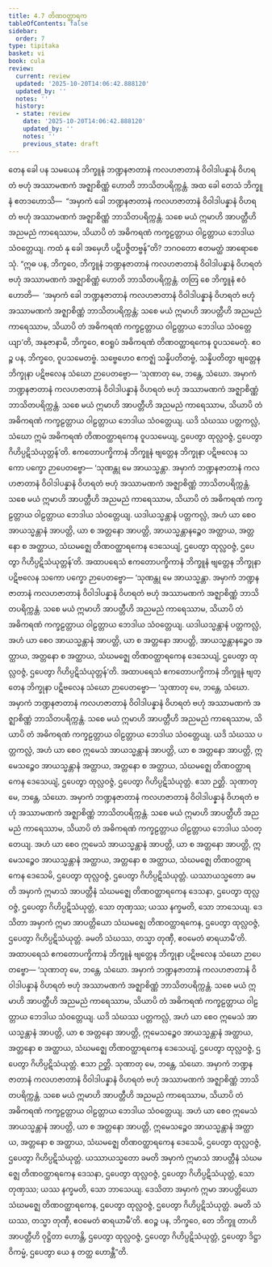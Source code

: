 ```yaml
---
title: 4.7 တိဏဝတ္ထာရက
tableOfContents: false
sidebar:
  order: 7
type: tipitaka
basket: vi
book: cula
review:
  current: review
  updated: '2025-10-20T14:06:42.888120'
  updated_by: ''
  notes: ''
  history:
  - state: review
    date: '2025-10-20T14:06:42.888120'
    updated_by: ''
    notes: ''
    previous_state: draft
---
```



<DynamicBreadcrumb />


<ReviewStatus review={frontmatter.review} showDetails={true} />

<HypothesisAnnotation frontmatter={frontmatter} />

<Division number="212" book="cula" e="ch" v="4" p="208">

<Paragraph number="871" book="cula">
တေန ခေါ ပန သမယေန ဘိက္ခူနံ ဘဏ္ဍနဇာတာနံ ကလဟဇာတာနံ ဝိဝါဒါပန္နာနံ ဝိဟရတံ ဗဟုံ အဿာမဏကံ အဇ္ဈာစိဏ္ဏံ ဟောတိ ဘာသိတပရိက္ကန္တံ. အထ ခေါ တေသံ ဘိက္ခူနံ ဧတဒဟောသိ—  “အမှာကံ ခေါ ဘဏ္ဍနဇာတာနံ ကလဟဇာတာနံ ဝိဝါဒါပန္နာနံ ဝိဟရတံ ဗဟုံ အဿာမဏကံ အဇ္ဈာစိဏ္ဏံ ဘာသိတပရိက္ကန္တံ. သစေ မယံ ဣမာဟိ အာပတ္တီဟိ အညမညံ ကာရေဿာမ, သိယာပိ တံ အဓိကရဏံ ကက္ခဠတ္တာယ ဝါဠတ္တာယ ဘေဒါယ သံဝတ္တေယျ. ကထံ နု ခေါ အမှေဟိ ပဋိပဇ္ဇိတဗ္ဗန်”တိ? ဘဂဝတော ဧတမတ္ထံ အာရောစေသုံ.
</Paragraph>

<Paragraph number="872" book="cula">
“ဣဓ ပန, ဘိက္ခဝေ, ဘိက္ခူနံ ဘဏ္ဍနဇာတာနံ ကလဟဇာတာနံ ဝိဝါဒါပန္နာနံ ဝိဟရတံ ဗဟုံ အဿာမဏကံ အဇ္ဈာစိဏ္ဏံ ဟောတိ ဘာသိတပရိက္ကန္တံ. တတြ စေ ဘိက္ခူနံ ဧဝံ ဟောတိ—  ‘အမှာကံ ခေါ ဘဏ္ဍနဇာတာနံ ကလဟဇာတာနံ ဝိဝါဒါပန္နာနံ ဝိဟရတံ ဗဟုံ အဿာမဏကံ အဇ္ဈာစိဏ္ဏံ ဘာသိတပရိက္ကန္တံ; သစေ မယံ ဣမာဟိ အာပတ္တီဟိ အညမညံ ကာရေဿာမ, သိယာပိ တံ အဓိကရဏံ ကက္ခဠတ္တာယ ဝါဠတ္တာယ ဘေဒါယ သံဝတ္တေယျာ’တိ, အနုဇာနာမိ, ဘိက္ခဝေ, ဧဝရူပံ အဓိကရဏံ တိဏဝတ္ထာရကေန ဝူပသမေတုံ. ဧဝဉ္စ ပန, ဘိက္ခဝေ, ဝူပသမေတဗ္ဗံ. သဗ္ဗေဟေဝ ဧကဇ္ဈံ သန္နိပတိတဗ္ဗံ, သန္နိပတိတွာ ဗျတ္တေန ဘိက္ခုနာ ပဋိဗလေန သံဃော ဉာပေတဗ္ဗော—
</Paragraph>

<Paragraph number="873" book="cula">
‘သုဏာတု မေ, ဘန္တေ, သံဃော. အမှာကံ ဘဏ္ဍနဇာတာနံ ကလဟဇာတာနံ ဝိဝါဒါပန္နာနံ ဝိဟရတံ ဗဟုံ အဿာမဏကံ အဇ္ဈာစိဏ္ဏံ ဘာသိတပရိက္ကန္တံ. သစေ မယံ ဣမာဟိ အာပတ္တီဟိ အညမညံ ကာရေဿာမ, သိယာပိ တံ အဓိကရဏံ ကက္ခဠတ္တာယ ဝါဠတ္တာယ ဘေဒါယ သံဝတ္တေယျ. ယဒိ သံဃဿ ပတ္တကလ္လံ, သံဃော ဣမံ အဓိကရဏံ တိဏဝတ္ထာရကေန ဝူပသမေယျ, ဌပေတွာ ထုလ္လဝဇ္ဇံ, ဌပေတွာ ဂိဟိပ္ပဋိသံယုတ္တန်’တိ. ဧကတောပက္ခိကာနံ ဘိက္ခူနံ ဗျတ္တေန ဘိက္ခုနာ ပဋိဗလေန သကော ပက္ခော ဉာပေတဗ္ဗော—
</Paragraph>

<Paragraph number="874" book="cula">
‘သုဏန္တု မေ အာယသ္မန္တာ. အမှာကံ ဘဏ္ဍနဇာတာနံ ကလဟဇာတာနံ ဝိဝါဒါပန္နာနံ ဝိဟရတံ ဗဟုံ အဿာမဏကံ အဇ္ဈာစိဏ္ဏံ ဘာသိတပရိက္ကန္တံ. သစေ မယံ ဣမာဟိ အာပတ္တီဟိ အညမညံ ကာရေဿာမ, သိယာပိ တံ အဓိကရဏံ ကက္ခဠတ္တာယ ဝါဠတ္တာယ ဘေဒါယ သံဝတ္တေယျ. ယဒါယသ္မန္တာနံ ပတ္တကလ္လံ, အဟံ ယာ စေဝ အာယသ္မန္တာနံ အာပတ္တိ, ယာ စ အတ္တနော အာပတ္တိ, အာယသ္မန္တာနဉ္စေဝ အတ္ထာယ, အတ္တနော စ အတ္ထာယ, သံဃမဇ္ဈေ တိဏဝတ္ထာရကေန ဒေသေယျံ, ဌပေတွာ ထုလ္လဝဇ္ဇံ, ဌပေတွာ ဂိဟိပ္ပဋိသံယုတ္တန်’တိ.
</Paragraph>

<Paragraph number="875" book="cula">
အထာပရေသံ ဧကတောပက္ခိကာနံ ဘိက္ခူနံ ဗျတ္တေန ဘိက္ခုနာ ပဋိဗလေန သကော ပက္ခော ဉာပေတဗ္ဗော—
</Paragraph>

<Paragraph number="876" book="cula">
‘သုဏန္တု မေ အာယသ္မန္တာ. အမှာကံ ဘဏ္ဍနဇာတာနံ ကလဟဇာတာနံ ဝိဝါဒါပန္နာနံ ဝိဟရတံ ဗဟုံ အဿာမဏကံ အဇ္ဈာစိဏ္ဏံ ဘာသိတပရိက္ကန္တံ. သစေ မယံ ဣမာဟိ အာပတ္တီဟိ အညမညံ ကာရေဿာမ, သိယာပိ တံ အဓိကရဏံ ကက္ခဠတ္တာယ ဝါဠတ္တာယ ဘေဒါယ သံဝတ္တေယျ. ယဒါယသ္မန္တာနံ ပတ္တကလ္လံ, အဟံ ယာ စေဝ အာယသ္မန္တာနံ အာပတ္တိ, ယာ စ အတ္တနော အာပတ္တိ, အာယသ္မန္တာနဉ္စေဝ အတ္ထာယ, အတ္တနော စ အတ္ထာယ, သံဃမဇ္ဈေ တိဏဝတ္ထာရကေန ဒေသေယျံ, ဌပေတွာ ထုလ္လဝဇ္ဇံ, ဌပေတွာ ဂိဟိပ္ပဋိသံယုတ္တန်’တိ.
</Paragraph>

</Division>
<Division number="213" book="cula" e="ch" v="4" p="209">

<Paragraph number="877" book="cula">
အထာပရေသံ ဧကတောပက္ခိကာနံ ဘိက္ခူနံ ဗျတ္တေန ဘိက္ခုနာ ပဋိဗလေန သံဃော ဉာပေတဗ္ဗော—
</Paragraph>

<Paragraph number="878" book="cula">
‘သုဏာတု မေ, ဘန္တေ, သံဃော. အမှာကံ ဘဏ္ဍနဇာတာနံ ကလဟဇာတာနံ ဝိဝါဒါပန္နာနံ ဝိဟရတံ ဗဟုံ အဿာမဏကံ အဇ္ဈာစိဏ္ဏံ ဘာသိတပရိက္ကန္တံ. သစေ မယံ ဣမာဟိ အာပတ္တီဟိ အညမညံ ကာရေဿာမ, သိယာပိ တံ အဓိကရဏံ ကက္ခဠတ္တာယ ဝါဠတ္တာယ ဘေဒါယ သံဝတ္တေယျ. ယဒိ သံဃဿ ပတ္တကလ္လံ, အဟံ ယာ စေဝ ဣမေသံ အာယသ္မန္တာနံ အာပတ္တိ, ယာ စ အတ္တနော အာပတ္တိ, ဣမေသဉ္စေဝ အာယသ္မန္တာနံ အတ္ထာယ, အတ္တနော စ အတ္ထာယ, သံဃမဇ္ဈေ တိဏဝတ္ထာရကေန ဒေသေယျံ, ဌပေတွာ ထုလ္လဝဇ္ဇံ, ဌပေတွာ ဂိဟိပ္ပဋိသံယုတ္တံ. ဧသာ ဉတ္တိ.
</Paragraph>

<Paragraph number="879" book="cula">
သုဏာတု မေ, ဘန္တေ, သံဃော. အမှာကံ ဘဏ္ဍနဇာတာနံ ကလဟဇာတာနံ ဝိဝါဒါပန္နာနံ ဝိဟရတံ ဗဟုံ အဿာမဏကံ အဇ္ဈာစိဏ္ဏံ ဘာသိတပရိက္ကန္တံ. သစေ မယံ ဣမာဟိ အာပတ္တီဟိ အညမညံ ကာရေဿာမ, သိယာပိ တံ အဓိကရဏံ ကက္ခဠတ္တာယ ဝါဠတ္တာယ ဘေဒါယ သံဝတ္တေယျ. အဟံ ယာ စေဝ ဣမေသံ အာယသ္မန္တာနံ အာပတ္တိ, ယာ စ အတ္တနော အာပတ္တိ, ဣမေသဉ္စေဝ အာယသ္မန္တာနံ အတ္ထာယ, အတ္တနော စ အတ္ထာယ, သံဃမဇ္ဈေ တိဏဝတ္ထာရကေန ဒေသေမိ, ဌပေတွာ ထုလ္လဝဇ္ဇံ, ဌပေတွာ ဂိဟိပ္ပဋိသံယုတ္တံ. ယဿာယသ္မတော ခမတိ အမှာကံ ဣမာသံ အာပတ္တီနံ သံဃမဇ္ဈေ တိဏဝတ္ထာရကေန ဒေသနာ, ဌပေတွာ ထုလ္လဝဇ္ဇံ, ဌပေတွာ ဂိဟိပ္ပဋိသံယုတ္တံ, သော တုဏှဿ; ယဿ နက္ခမတိ, သော ဘာသေယျ.
</Paragraph>

<Paragraph number="880" book="cula">
ဒေသိတာ အမှာကံ ဣမာ အာပတ္တိယော သံဃမဇ္ဈေ တိဏဝတ္ထာရကေန, ဌပေတွာ ထုလ္လဝဇ္ဇံ, ဌပေတွာ ဂိဟိပ္ပဋိသံယုတ္တံ. ခမတိ သံဃဿ, တသ္မာ တုဏှီ, ဧဝမေတံ ဓာရယာမီ’တိ.
</Paragraph>

</Division>
<Division number="214" book="cula" e="ch" v="4" p="210">

<Paragraph number="881" book="cula">
အထာပရေသံ ဧကတောပက္ခိကာနံ ဘိက္ခူနံ ဗျတ္တေန ဘိက္ခုနာ ပဋိဗလေန သံဃော ဉာပေတဗ္ဗော—
</Paragraph>

<Paragraph number="882" book="cula">
‘သုဏာတု မေ, ဘန္တေ, သံဃော. အမှာကံ ဘဏ္ဍနဇာတာနံ ကလဟဇာတာနံ ဝိဝါဒါပန္နာနံ ဝိဟရတံ ဗဟုံ အဿာမဏကံ အဇ္ဈာစိဏ္ဏံ ဘာသိတပရိက္ကန္တံ. သစေ မယံ ဣမာဟိ အာပတ္တီဟိ အညမညံ ကာရေဿာမ, သိယာပိ တံ အဓိကရဏံ ကက္ခဠတ္တာယ ဝါဠတ္တာယ ဘေဒါယ သံဝတ္တေယျ. ယဒိ သံဃဿ ပတ္တကလ္လံ, အဟံ ယာ စေဝ ဣမေသံ အာယသ္မန္တာနံ အာပတ္တိ, ယာ စ အတ္တနော အာပတ္တိ, ဣမေသဉ္စေဝ အာယသ္မန္တာနံ အတ္ထာယ, အတ္တနော စ အတ္ထာယ, သံဃမဇ္ဈေ တိဏဝတ္ထာရကေန ဒေသေယျံ, ဌပေတွာ ထုလ္လဝဇ္ဇံ, ဌပေတွာ ဂိဟိပ္ပဋိသံယုတ္တံ. ဧသာ ဉတ္တိ.
</Paragraph>

<Paragraph number="883" book="cula">
သုဏာတု မေ, ဘန္တေ, သံဃော. အမှာကံ ဘဏ္ဍနဇာတာနံ ကလဟဇာတာနံ ဝိဝါဒါပန္နာနံ ဝိဟရတံ ဗဟုံ အဿာမဏကံ အဇ္ဈာစိဏ္ဏံ ဘာသိတပရိက္ကန္တံ. သစေ မယံ ဣမာဟိ အာပတ္တီဟိ အညမညံ ကာရေဿာမ, သိယာပိ တံ အဓိကရဏံ ကက္ခဠတ္တာယ ဝါဠတ္တာယ ဘေဒါယ သံဝတ္တေယျ. အဟံ ယာ စေဝ ဣမေသံ အာယသ္မန္တာနံ အာပတ္တိ, ယာ စ အတ္တနော အာပတ္တိ, ဣမေသဉ္စေဝ အာယသ္မန္တာနံ အတ္ထာယ, အတ္တနော စ အတ္ထာယ, သံဃမဇ္ဈေ တိဏဝတ္ထာရကေန ဒေသေမိ, ဌပေတွာ ထုလ္လဝဇ္ဇံ, ဌပေတွာ ဂိဟိပ္ပဋိသံယုတ္တံ. ယဿာယသ္မတော ခမတိ အမှာကံ ဣမာသံ အာပတ္တီနံ သံဃမဇ္ဈေ တိဏဝတ္ထာရကေန ဒေသနာ, ဌပေတွာ ထုလ္လဝဇ္ဇံ, ဌပေတွာ ဂိဟိပ္ပဋိသံယုတ္တံ, သော တုဏှဿ; ယဿ နက္ခမတိ, သော ဘာသေယျ.
</Paragraph>

<Paragraph number="884" book="cula">
ဒေသိတာ အမှာကံ ဣမာ အာပတ္တိယော သံဃမဇ္ဈေ တိဏဝတ္ထာရကေန, ဌပေတွာ ထုလ္လဝဇ္ဇံ, ဌပေတွာ ဂိဟိပ္ပဋိသံယုတ္တံ. ခမတိ သံဃဿ, တသ္မာ တုဏှီ, ဧဝမေတံ ဓာရယာမီ’တိ.
</Paragraph>

<Paragraph number="885" book="cula">
ဧဝဉ္စ ပန, ဘိက္ခဝေ, တေ ဘိက္ခူ တာဟိ အာပတ္တီဟိ ဝုဋ္ဌိတာ ဟောန္တိ, ဌပေတွာ ထုလ္လဝဇ္ဇံ, ဌပေတွာ ဂိဟိပ္ပဋိသံယုတ္တံ, ဌပေတွာ ဒိဋ္ဌာဝိကမ္မံ, ဌပေတွာ ယေ န တတ္ထ ဟောန္တီ”တိ.
</Paragraph>
</Division>